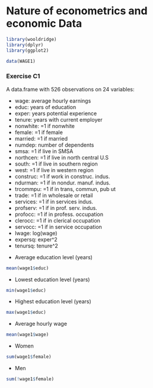 # Nature of econometrics and economic Data

```r
library(wooldridge)
library(dplyr)
library(ggplot2)

data(WAGE1)
```

### Exercise <span class="exercise-number">C1</span> {.unnumbered .exercise}

<div class="question">

A data.frame with 526 observations on 24 variables:

- wage: average hourly earnings
- educ: years of education
- exper: years potential experience
- tenure: years with current employer
- nonwhite: =1 if nonwhite
- female: =1 if female
- married: =1 if married
- numdep: number of dependents
- smsa: =1 if live in SMSA
- northcen: =1 if live in north central U.S
- south: =1 if live in southern region
- west: =1 if live in western region
- construc: =1 if work in construc. indus.
- ndurman: =1 if in nondur. manuf. indus.
- trcommpu: =1 if in trans, commun, pub ut
- trade: =1 if in wholesale or retail
- services: =1 if in services indus.
- profserv: =1 if in prof. serv. indus.
- profocc: =1 if in profess. occupation
- clerocc: =1 if in clerical occupation
- servocc: =1 if in service occupation
- lwage: log(wage)
- expersq: exper^2
- tenursq: tenure^2
</div>

<div class="answer">

- Average education level (years)

```r
mean(wage1$educ)
```

- Lowest education level (years)

```r
min(wage1$educ)
```

- Highest education level (years)

```r
max(wage1$educ)
```

- Average hourly wage

```r
mean(wage1$wage)
```

- Women

```r
sum(wage1$female)
```

- Men

```r
sum(!wage1$female)
```

</div>